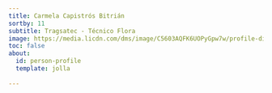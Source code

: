 ```yaml
---
title: Carmela Capistrós Bitrián
sortby: 11
subtitle: Tragsatec - Técnico Flora
image: https://media.licdn.com/dms/image/C5603AQFK6UOPyGpw7w/profile-displayphoto-shrink_800_800/0/1516872786317?e=2147483647&v=beta&t=EcZbW1Hnh_25JbPR-RP3-tc52K4-6QnvN9xyjMQ2-4I
toc: false
about:
  id: person-profile
  template: jolla
 
---
```


:::{#person-profile}
:::




